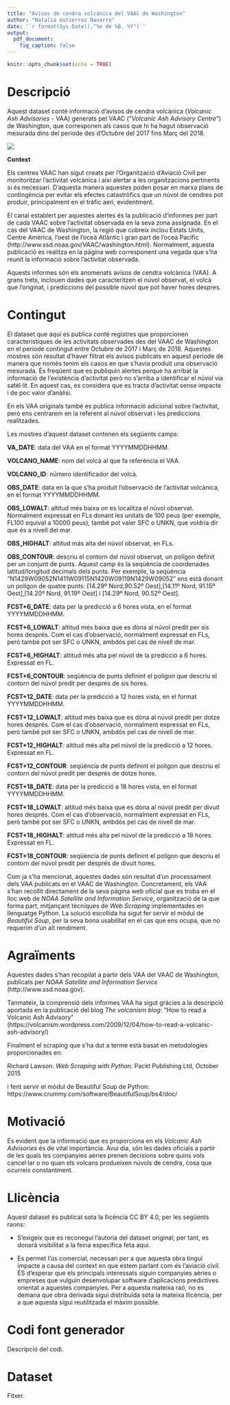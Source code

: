 ```yaml
---
title: "Avisos de cendra volcànica del VAAC de Washington"
author: "Natalia Gutierrez Navarro"
date: '`r format(Sys.Date(),"%e de %B, %Y")`'
output:
  pdf_document:
    fig_caption: false
---
```


```r
knitr::opts_chunk$set(echo = TRUE)
```
# Descripció

Aquest dataset conté informació d'avisos de cendra volcànica (*Volcanic Ash Advisories* - VAA) generats pel VAAC ("*Volcanic Ash Advisory Centre*") de Washington, que corresponen als casos que hi ha hagut observació mesurada dins del periode des d'Octubre del 2017 fins Març del 2018. 

![](./volcano2.jpg)

**Context**

Els centres VAAC han sigut creats per l'Organització d'Aviació Civil per monitoritzar l'activitat volcànica i així alertar a les organitzacions pertinents si és necessari. D'aquesta manera aquestes poden posar en marxa plans de contingència per evitar els efectes catastròfics que un núvol de cendres pot produir, principalment en el tràfic aeri, evidentment.

El canal establert per aquestes alertes és la publicació d'informes per part de cada VAAC sobre l'activitat observada en la seva zona assignada. En el cas del VAAC de Washington, la regió que cobreix inclou Estats Units, Centre Amèrica, l'oest de l'oceà Atlàntic i gran part de l'oceà Pacífic (http://www.ssd.noaa.gov/VAAC/washington.html). Normalment, aquesta publicació es realitza en la pàgina web corresponent una vegada que s'ha reunit la informació sobre l'activitat observada.

Aquests informes són els anomenats avisos de cendra volcànica (VAA). A grans trets, inclouen dades que caracteritzen el núvol observat, el volcà que l'originat, i prediccions del possible núvol que pot haver hores despres. 

# Contingut

El dataset que aquí es publica conté registres que proporcionen característiques de les activitats observades des del VAAC de Washington en el periode contingut entre Octubre de 2017 i Març de 2018. Aquestes mostres són resultat d'haver filtrat els avisos publicats en aquest periode de manera que només tenim els casos en que s'havia produït una observació mesurada. És freqüent que es publiquin alertes perque ha arribat la informació de l'existència d'activitat però no s'arriba a identificar el núvol via satèl·lit. En aquest cas, es considera que es tracta d'activitat sense impacte i de poc valor d'anàlisi.

En els VAA originals també es publica informació adicional sobre l'activitat, però ens centrarem en la referent al núvol observat i les prediccions realitzades.

Les mostres d'aquest dataset contenen els següents camps:

**VA_DATE**: data del VAA en el format YYYYMMDDHHMM.

**VOLCANO_NAME**: nom del volcà al que fa referència el VAA.

**VOLCANO_ID**: número identificador del volcà.

**OBS_DATE**: data en la que s'ha produit l'observació de l'activitat volcànica, en el format YYYYMMDDHHMM.

**OBS_LOWALT**: altitud més baixa on es localitza el núvol observat. Normalment expressat en FLs donant les unitats de 100 peus (per exemple, FL100 equival a 10000 peus), també pot valer SFC o UNKN, que voldria dir que és a nivell del mar.

**OBS_HIGHALT**: altitud más alta del núvol observat, en FLs.

**OBS_CONTOUR**: descriu el contorn del núvol observat, un polígon definit per un conjunt de punts. Aquest camp és la seqüència de coordenades latitud/longitud decimals dels punts. Per exemple, la seqüència  "N1429W09052N1411W09115N1420W09119N1429W09052" ens està donant un polígon de quatre punts: [14.29º Nord,90.52º Oest],[14.11º Nord, 91.15º Oest],[14.20º Nord, 91.19º Oest] i [14.29º Nord, 90.52º Oest].

**FCST+6_DATE**: data per la predicció a 6 hores vista, en el format YYYYMMDDHHMM.

**FCST+6_LOWALT**: altitud més baixa que es dòna al núvol predit per sis hores després. Com el cas d'observació, normalment expressat en FLs, però també pot ser SFC o UNKN, ambdós pel cas de nivell de mar.

**FCST+6_HIGHALT**: altitud més alta pel núvol de la predicció a 6 hores. Expressat en FL.

**FCST+6_CONTOUR**: seqüència de punts definint el polígon que descriu el contorn del núvol predit per després de sis hores.

**FCST+12_DATE**: data per la predicció a 12 hores vista, en el format YYYYMMDDHHMM.

**FCST+12_LOWALT**: altitud més baixa que es dòna al núvol predit per dotze hores després. Com el cas d'observació, normalment expressat en FLs, però també pot ser SFC o UNKN, ambdós pel cas de nivell de mar.

**FCST+12_HIGHALT**: altitud més alta pel núvol de la predicció a 12 hores. Expressat en FL.

**FCST+12_CONTOUR**: seqüència de punts definint el polígon que descriu el contorn del núvol predit per després de dotze hores.

**FCST+18_DATE**: data per la predicció a 18 hores vista, en el format YYYYMMDDHHMM.

**FCST+18_LOWALT**: altitud més baixa que es dòna al núvol predit per divuit hores després. Com el cas d'observació, normalment expressat en FLs, però també pot ser SFC o UNKN, ambdós pel cas de nivell de mar.

**FCST+18_HIGHALT**: altitud més alta pel núvol de la predicció a 18 hores. Expressat en FL.

**FCST+18_CONTOUR**: seqüència de punts definint el polígon que descriu el contorn del núvol predit per després de divuit hores.

Com ja s'ha mencionat, aquestes dades són resultat d'un processament dels VAA publicats en el VAAC de Washington. Concretament, els VAA s'han recollit directament de la seva pàgina web oficial que es troba en el lloc web de *NOAA Satellite and Information Service*, organització de la que forma part, mitjançant tècniques de *Web Scraping* implementades en llenguatge Python. La solució escollida ha sigut fer servir el mòdul de *Beautiful Soup*, per la seva bona usabilitat en el cas que ens ocupa, que no requerim d'un alt rendiment.

# Agraïments

Aquestes dades s'han recopilat a partir dels VAA del VAAC de Washington, publicats per *NOAA Satellite and Information Service* (http://www.ssd.noaa.gov).

Tanmateix, la comprensió dels informes VAA ha sigut gràcies a la descripció aportada en la publicació del blog *The volcanism blog*: "How to read a Volcanic Ash Advisory" (https://volcanism.wordpress.com/2009/12/04/how-to-read-a-volcanic-ash-advisory/)

Finalment el scraping que s'ha dut a terme està basat en metodologies proporcionades en:

Richard Lawson. *Web Scraping with Python*. Packt Publishing Ltd, October 2015

i fent servir el mòdul de Beautiful Soup de Python:
https://www.crummy.com/software/BeautifulSoup/bs4/doc/

# Motivació

És evident que la informació que es proporciona en els *Volcanic Ash Advisories* és de vital importància. Avui dia, són les dades oficials a partir de les quals les companyies aèries prenen decisions sobre quins vols cancel·lar o no quan els volcans produeixen núvols de cendra, cosa que ocurreix constantment.

 
# Llicència

Aquest dataset és publicat sota la llicència CC BY 4.0, per les següents raons:

* S'exigeix que es reconegui l'autoria del dataset original; per tant, es donarà visibilitat a la feina específica feta aqui.

* Es permet l'ús comercial, necessari per a que aquesta obra tingui impacte a causa del context en que estem parlant com és l'aviació civil. ÉS d'esperar que els principals interessats siguin companyies aèries o empreses que vulguin desenvolupar software d'aplicacions predictives orientat a aquestes companyies. Per a aquesta mateixa raó, no es demana que obra derivada sigui distribuïda sota la mateixa llicència, per a que aquesta sigui reutilitzada el màxim possible.

# Codi font generador

Descripció del codi.

# Dataset

Fitxer.


